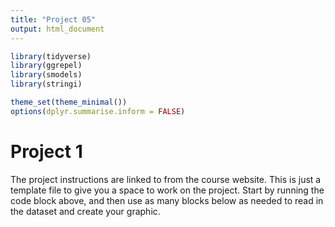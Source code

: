 ```yaml
---
title: "Project 05"
output: html_document
---
```


```r
library(tidyverse)
library(ggrepel)
library(smodels)
library(stringi)

theme_set(theme_minimal())
options(dplyr.summarise.inform = FALSE)
```

# Project 1

The project instructions are linked to from the course website. This is just a
template file to give you a space to work on the project. Start by running the
code block above, and then use as many blocks below as needed to read in the
dataset and create your graphic.

```r

```
